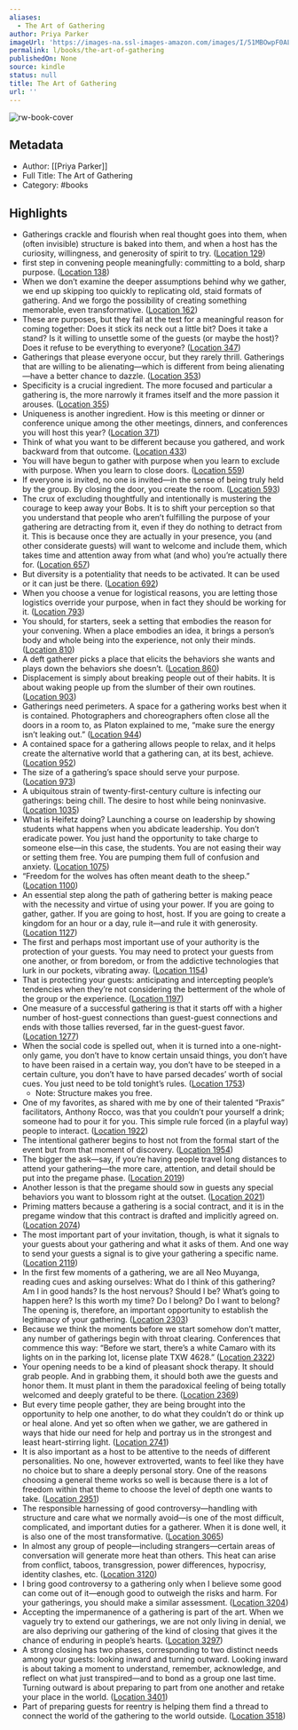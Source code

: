 ```yaml
---
aliases:
  - The Art of Gathering
author: Priya Parker
imageUrl: 'https://images-na.ssl-images-amazon.com/images/I/51MBOwpF0AL._SL200_.jpg'
permalink: l/books/the-art-of-gathering
publishedOn: None
source: kindle
status: null
title: The Art of Gathering
url: ''
---
```

![rw-book-cover](https://images-na.ssl-images-amazon.com/images/I/51MBOwpF0AL._SL200_.jpg)

## Metadata

- Author: [[Priya Parker]]
- Full Title: The Art of Gathering
- Category: #books

## Highlights

- Gatherings crackle and flourish when real thought goes into them, when (often invisible) structure is baked into them, and when a host has the curiosity, willingness, and generosity of spirit to try. ([Location 129](https://readwise.io/to_kindle?action=open&asin=B079C9WN5W&location=129))
- first step in convening people meaningfully: committing to a bold, sharp purpose. ([Location 138](https://readwise.io/to_kindle?action=open&asin=B079C9WN5W&location=138))
- When we don’t examine the deeper assumptions behind why we gather, we end up skipping too quickly to replicating old, staid formats of gathering. And we forgo the possibility of creating something memorable, even transformative. ([Location 162](https://readwise.io/to_kindle?action=open&asin=B079C9WN5W&location=162))
- These are purposes, but they fail at the test for a meaningful reason for coming together: Does it stick its neck out a little bit? Does it take a stand? Is it willing to unsettle some of the guests (or maybe the host)? Does it refuse to be everything to everyone? ([Location 347](https://readwise.io/to_kindle?action=open&asin=B079C9WN5W&location=347))
- Gatherings that please everyone occur, but they rarely thrill. Gatherings that are willing to be alienating—which is different from being alienating—have a better chance to dazzle. ([Location 353](https://readwise.io/to_kindle?action=open&asin=B079C9WN5W&location=353))
- Specificity is a crucial ingredient. The more focused and particular a gathering is, the more narrowly it frames itself and the more passion it arouses. ([Location 355](https://readwise.io/to_kindle?action=open&asin=B079C9WN5W&location=355))
- Uniqueness is another ingredient. How is this meeting or dinner or conference unique among the other meetings, dinners, and conferences you will host this year? ([Location 371](https://readwise.io/to_kindle?action=open&asin=B079C9WN5W&location=371))
- Think of what you want to be different because you gathered, and work backward from that outcome. ([Location 433](https://readwise.io/to_kindle?action=open&asin=B079C9WN5W&location=433))
- You will have begun to gather with purpose when you learn to exclude with purpose. When you learn to close doors. ([Location 559](https://readwise.io/to_kindle?action=open&asin=B079C9WN5W&location=559))
- If everyone is invited, no one is invited—in the sense of being truly held by the group. By closing the door, you create the room. ([Location 593](https://readwise.io/to_kindle?action=open&asin=B079C9WN5W&location=593))
- The crux of excluding thoughtfully and intentionally is mustering the courage to keep away your Bobs. It is to shift your perception so that you understand that people who aren’t fulfilling the purpose of your gathering are detracting from it, even if they do nothing to detract from it. This is because once they are actually in your presence, you (and other considerate guests) will want to welcome and include them, which takes time and attention away from what (and who) you’re actually there for. ([Location 657](https://readwise.io/to_kindle?action=open&asin=B079C9WN5W&location=657))
- But diversity is a potentiality that needs to be activated. It can be used or it can just be there. ([Location 692](https://readwise.io/to_kindle?action=open&asin=B079C9WN5W&location=692))
- When you choose a venue for logistical reasons, you are letting those logistics override your purpose, when in fact they should be working for it. ([Location 793](https://readwise.io/to_kindle?action=open&asin=B079C9WN5W&location=793))
- You should, for starters, seek a setting that embodies the reason for your convening. When a place embodies an idea, it brings a person’s body and whole being into the experience, not only their minds. ([Location 810](https://readwise.io/to_kindle?action=open&asin=B079C9WN5W&location=810))
- A deft gatherer picks a place that elicits the behaviors she wants and plays down the behaviors she doesn’t. ([Location 860](https://readwise.io/to_kindle?action=open&asin=B079C9WN5W&location=860))
- Displacement is simply about breaking people out of their habits. It is about waking people up from the slumber of their own routines. ([Location 903](https://readwise.io/to_kindle?action=open&asin=B079C9WN5W&location=903))
- Gatherings need perimeters. A space for a gathering works best when it is contained. Photographers and choreographers often close all the doors in a room to, as Platon explained to me, “make sure the energy isn’t leaking out.” ([Location 944](https://readwise.io/to_kindle?action=open&asin=B079C9WN5W&location=944))
- A contained space for a gathering allows people to relax, and it helps create the alternative world that a gathering can, at its best, achieve. ([Location 952](https://readwise.io/to_kindle?action=open&asin=B079C9WN5W&location=952))
- The size of a gathering’s space should serve your purpose. ([Location 973](https://readwise.io/to_kindle?action=open&asin=B079C9WN5W&location=973))
- A ubiquitous strain of twenty-first-century culture is infecting our gatherings: being chill. The desire to host while being noninvasive. ([Location 1035](https://readwise.io/to_kindle?action=open&asin=B079C9WN5W&location=1035))
- What is Heifetz doing? Launching a course on leadership by showing students what happens when you abdicate leadership. You don’t eradicate power. You just hand the opportunity to take charge to someone else—in this case, the students. You are not easing their way or setting them free. You are pumping them full of confusion and anxiety. ([Location 1075](https://readwise.io/to_kindle?action=open&asin=B079C9WN5W&location=1075))
- “Freedom for the wolves has often meant death to the sheep.” ([Location 1100](https://readwise.io/to_kindle?action=open&asin=B079C9WN5W&location=1100))
- An essential step along the path of gathering better is making peace with the necessity and virtue of using your power. If you are going to gather, gather. If you are going to host, host. If you are going to create a kingdom for an hour or a day, rule it—and rule it with generosity. ([Location 1127](https://readwise.io/to_kindle?action=open&asin=B079C9WN5W&location=1127))
- The first and perhaps most important use of your authority is the protection of your guests. You may need to protect your guests from one another, or from boredom, or from the addictive technologies that lurk in our pockets, vibrating away. ([Location 1154](https://readwise.io/to_kindle?action=open&asin=B079C9WN5W&location=1154))
- That is protecting your guests: anticipating and intercepting people’s tendencies when they’re not considering the betterment of the whole of the group or the experience. ([Location 1197](https://readwise.io/to_kindle?action=open&asin=B079C9WN5W&location=1197))
- One measure of a successful gathering is that it starts off with a higher number of host-guest connections than guest-guest connections and ends with those tallies reversed, far in the guest-guest favor. ([Location 1277](https://readwise.io/to_kindle?action=open&asin=B079C9WN5W&location=1277))
- When the social code is spelled out, when it is turned into a one-night-only game, you don’t have to know certain unsaid things, you don’t have to have been raised in a certain way, you don’t have to be steeped in a certain culture, you don’t have to have parsed decades’ worth of social cues. You just need to be told tonight’s rules. ([Location 1753](https://readwise.io/to_kindle?action=open&asin=B079C9WN5W&location=1753))
    - Note: Structure makes you free.
- One of my favorites, as shared with me by one of their talented “Praxis” facilitators, Anthony Rocco, was that you couldn’t pour yourself a drink; someone had to pour it for you. This simple rule forced (in a playful way) people to interact. ([Location 1922](https://readwise.io/to_kindle?action=open&asin=B079C9WN5W&location=1922))
- The intentional gatherer begins to host not from the formal start of the event but from that moment of discovery. ([Location 1954](https://readwise.io/to_kindle?action=open&asin=B079C9WN5W&location=1954))
- The bigger the ask—say, if you’re having people travel long distances to attend your gathering—the more care, attention, and detail should be put into the pregame phase. ([Location 2019](https://readwise.io/to_kindle?action=open&asin=B079C9WN5W&location=2019))
- Another lesson is that the pregame should sow in guests any special behaviors you want to blossom right at the outset. ([Location 2021](https://readwise.io/to_kindle?action=open&asin=B079C9WN5W&location=2021))
- Priming matters because a gathering is a social contract, and it is in the pregame window that this contract is drafted and implicitly agreed on. ([Location 2074](https://readwise.io/to_kindle?action=open&asin=B079C9WN5W&location=2074))
- The most important part of your invitation, though, is what it signals to your guests about your gathering and what it asks of them. And one way to send your guests a signal is to give your gathering a specific name. ([Location 2119](https://readwise.io/to_kindle?action=open&asin=B079C9WN5W&location=2119))
- In the first few moments of a gathering, we are all Neo Muyanga, reading cues and asking ourselves: What do I think of this gathering? Am I in good hands? Is the host nervous? Should I be? What’s going to happen here? Is this worth my time? Do I belong? Do I want to belong? The opening is, therefore, an important opportunity to establish the legitimacy of your gathering. ([Location 2303](https://readwise.io/to_kindle?action=open&asin=B079C9WN5W&location=2303))
- Because we think the moments before we start somehow don’t matter, any number of gatherings begin with throat clearing. Conferences that commence this way: “Before we start, there’s a white Camaro with its lights on in the parking lot, license plate TXW 4628.” ([Location 2322](https://readwise.io/to_kindle?action=open&asin=B079C9WN5W&location=2322))
- Your opening needs to be a kind of pleasant shock therapy. It should grab people. And in grabbing them, it should both awe the guests and honor them. It must plant in them the paradoxical feeling of being totally welcomed and deeply grateful to be there. ([Location 2369](https://readwise.io/to_kindle?action=open&asin=B079C9WN5W&location=2369))
- But every time people gather, they are being brought into the opportunity to help one another, to do what they couldn’t do or think up or heal alone. And yet so often when we gather, we are gathered in ways that hide our need for help and portray us in the strongest and least heart-stirring light. ([Location 2741](https://readwise.io/to_kindle?action=open&asin=B079C9WN5W&location=2741))
- It is also important as a host to be attentive to the needs of different personalities. No one, however extroverted, wants to feel like they have no choice but to share a deeply personal story. One of the reasons choosing a general theme works so well is because there is a lot of freedom within that theme to choose the level of depth one wants to take. ([Location 2951](https://readwise.io/to_kindle?action=open&asin=B079C9WN5W&location=2951))
- The responsible harnessing of good controversy—handling with structure and care what we normally avoid—is one of the most difficult, complicated, and important duties for a gatherer. When it is done well, it is also one of the most transformative. ([Location 3065](https://readwise.io/to_kindle?action=open&asin=B079C9WN5W&location=3065))
- In almost any group of people—including strangers—certain areas of conversation will generate more heat than others. This heat can arise from conflict, taboos, transgression, power differences, hypocrisy, identity clashes, etc. ([Location 3120](https://readwise.io/to_kindle?action=open&asin=B079C9WN5W&location=3120))
- I bring good controversy to a gathering only when I believe some good can come out of it—enough good to outweigh the risks and harm. For your gatherings, you should make a similar assessment. ([Location 3204](https://readwise.io/to_kindle?action=open&asin=B079C9WN5W&location=3204))
- Accepting the impermanence of a gathering is part of the art. When we vaguely try to extend our gatherings, we are not only living in denial, we are also depriving our gathering of the kind of closing that gives it the chance of enduring in people’s hearts. ([Location 3297](https://readwise.io/to_kindle?action=open&asin=B079C9WN5W&location=3297))
- A strong closing has two phases, corresponding to two distinct needs among your guests: looking inward and turning outward. Looking inward is about taking a moment to understand, remember, acknowledge, and reflect on what just transpired—and to bond as a group one last time. Turning outward is about preparing to part from one another and retake your place in the world. ([Location 3401](https://readwise.io/to_kindle?action=open&asin=B079C9WN5W&location=3401))
- Part of preparing guests for reentry is helping them find a thread to connect the world of the gathering to the world outside. ([Location 3518](https://readwise.io/to_kindle?action=open&asin=B079C9WN5W&location=3518))
